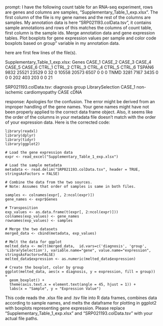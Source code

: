 prompt:
I have the following count table for an RNA-seq experiment, rows are genes and columns are samples, "Supplementary_Table_1_exp.xlsx". The first column of the file is my gene names and the rest of the columns are samples. My annotation data is here  "SRP021193.colData.tsv", it contains sample annotations and rows of this matches the columns of count table, first column is the sample ids. Merge annotation data and gene expression tables. Plot boxplots for gene expression values per sample and color code boxplots based on group" variable in my annotation data.

here are first few lines of the file(s).

Supplementary_Table_1_exp.xlsx:
Genes	CASE_1	CASE_2	CASE_3	CASE_4	CASE_5	CASE_6	CTRL_1	CTRL_2	CTRL_3	CTRL_4	CTRL_5	CTRL_6
TSPAN6	9832	25521	23529	0	32	0	10558	20573	6507	0	0	 0
TNMD	3281	 7167	 3435	0	 0	0	  202	  403	 203	0	0	21


SRP021193.colData.tsv:
	diagnosis	group	LibrarySelection
CASE_1	non-ischemic cardiomyopathy	CASE	cDNA


response:
Apologies for the confusion. The error might be derived from an improper handling of the gene names. Your gene names might have not been properly applied to the correct data frame object. Also, it seems like the order of the columns in your metadata file doesn't match with the order of your expression data. Here is the corrected code:

```
library(readxl)
library(dplyr)
library(tidyr)
library(ggplot2)

# Load the gene expression data
expr <- read_excel("Supplementary_Table_1_exp.xlsx")

# Load the sample metadata
metadata <- read.delim("SRP021193.colData.tsv", header = TRUE, stringsAsFactors = FALSE)

# Combine the data from the two sources.
# Note: Assumes that order of samples is same in both files.

samples <- colnames(expr[, 2:ncol(expr)])
gene_names <- expr$Genes

# Transposition
exp_values <- as.data.frame(t(expr[, 2:ncol(expr)]))
colnames(exp_values) <- gene_names
rownames(exp_values) <- samples

# Merge the two datasets
merged_data <- cbind(metadata, exp_values)

# Melt the data for ggplot
melted_data <- melt(merged_data,  id.vars=c('diagnosis', 'group', 'LibrarySelection'), variable.name="gene", value.name="expression",  stringsAsFactors=FALSE)
melted_data$expression <- as.numeric(melted_data$expression)

# Create the boxplot, color by group
ggplot(melted_data, aes(x = diagnosis, y = expression, fill = group)) +
  geom_boxplot() +
  theme(axis.text.x = element.text(angle = 45, hjust = 1)) +
  labs(x = "Sample", y = "Expression Value")
```
This code reads the .xlsx file and .tsv file into R data frames, combines data according to sample names, and melts the dataframe for plotting in ggplot2 with boxplots representing gene expression. Please replace "Supplementary_Table_1_exp.xlsx" and "SRP021193.colData.tsv" with your actual file paths.
